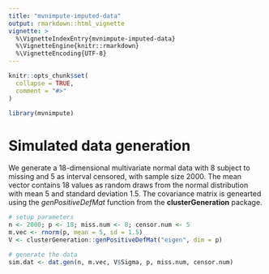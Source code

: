 ```yaml
---
title: "mvnimpute-imputed-data"
output: rmarkdown::html_vignette
vignette: >
  %\VignetteIndexEntry{mvnimpute-imputed-data}
  %\VignetteEngine{knitr::rmarkdown}
  %\VignetteEncoding{UTF-8}
---
```


```r
knitr::opts_chunk$set(
  collapse = TRUE,
  comment = "#>"
)
```

```r
library(mvnimpute)
```

# Simulated data generation

We generate a 18-dimensional multivariate normal data with 8 subject to missing and 5 as interval censored, with sample size 2000. The mean vector contains 18 values as random draws from the normal distribution with mean 5 and standard deviation 1.5. The covariance matrix is genearted using the *genPositiveDefMat* function from the **clusterGeneration** package.

```r
# setup parameters
n <- 2000; p <- 18; miss.num <- 8; censor.num <- 5
m.vec <- rnorm(p, mean = 5, sd = 1.5)
V <- clusterGeneration::genPositiveDefMat("eigen", dim = p)

# generate the data
sim.dat <- dat.gen(n, m.vec, V$Sigma, p, miss.num, censor.num)
```
